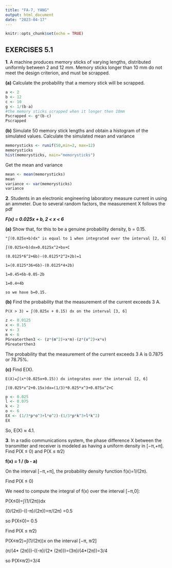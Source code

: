 ---
title: "FA-7, YANG"
output: html_document
date: "2023-04-17"
---

```{r setup, include=FALSE}
knitr::opts_chunk$set(echo = TRUE)
```

## EXERCISES 5.1 

**1**. A machine produces memory sticks of varying lengths, distributed uniformly between 2 and 12 mm. Memory sticks longer than 10 mm do not meet   the design criterion, and must be scrapped.

**(a)** Calculate the probability that a memory stick will be scrapped.


```{r A}
a <- 2
b <- 12
c <- 10
g <- 1/(b-a)
#the memory sticks scrapped when it longer then 10mm
Pscrapped <- g*(b-c)
Pscrapped
```

**(b)** Simulate 50 memory stick lengths and obtain a histogram of the simulated values. Calculate the simulated mean and variance

```{r B}
memorysticks <- runif(50,min=2, max=12)
memorysticks
hist(memorysticks, main="memorysticks")
```

  Get the mean and variance

```{r Bmean&variance}
mean <- mean(memorysticks)
mean
variance <- var(memorysticks)
variance
```

**2**. Students in an electronic engineering laboratory measure current in using an ammeter. Due to several random factors, the measurement X  follows the pdf

  ***F(x) = 0.025x + b, 2 < x < 6***
                                                 
**(a)** Show that, for this to be a genuine probability density, b = 0.15.
 
    "∫(0.025x+b)dx" is equal to 1 when integrated over the interval [2, 6]
  
    ∫(0.025x+b)dx=0.0125x^2+bx+C 
   
    (0.0125*6^2+6b)-(0.0125*2^2+2b)=1
   
    1=(0.0125*36+6b)-(0.0125*4+2b)
   
    1=0.45+6b-0.05-2b
   
    1=0.4+4b
   
    so we have b=0.15.
    
    
**(b)** Find the probability that the measurement of the current exceeds 3 A.

    P(X > 3) = ∫(0.025x + 0.15) dx on the interval [3, 6]

```{r 2b}
z <- 0.0125
x <- 0.15
v <- 3
m <- 6
PGreaterthen3 <- (z*(m^2)+x*m)-(z*(v^2)+x*v)
PGreaterthen3

```
The probability that the measurement of the current exceeds 3 A is 0.7875 or 78.75%.


**(c)** Find E(X).

    E(X)=∫(x*(0.025x+0.15)) dx integrates over the interval [2, 6]
    
    ∫(0.025*x^2+0.15x)dx=(1/3)*0.025*x^3+0.075x^2+C
```{r 2c}
p <- 0.025
l <- 0.075
k <- 2
o <- 6
EX <- (1/3*p*o^3+l*o^2)-(1/3*p*k^3+l*k^2) 
EX

```
So, E(X) ≈ 4.1.


**3**. In a radio communications system, the phase difference X between the transmitter and receiver is modeled as having a uniform density in [−π,+π]. Find P(X ≤ 0) and P(X ≤ π∕2)

**f(x) = 1 / (b - a)**

On the interval [−π,+π], the probability density function f(x)=1/(2π).

Find P(X ≤ 0)

We need to compute the integral of f(x) over the interval [−π,0]:

P(X≤0)=∫(1/(2π))dx

(0/(2π))-((-π)/(2π))=π/(2π) =0.5

so P(X≤0)= 0.5


Find P(X ≤ π∕2)

P(X≤π∕2)=∫(1/(2π))x on the interval [−π, π∕2]

(π/(4* (2π)))-((-π)/(2* (2π)))=(3π)/(4*(2π))=3/4

so P(X≤π∕2)=3/4
